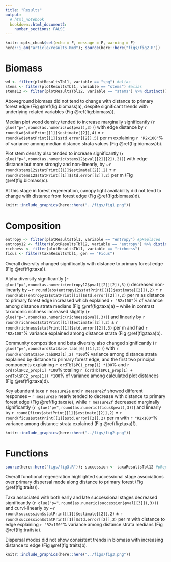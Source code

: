 ```yaml
---
title: "Results"
output: 
  # html_notebook
  bookdown::html_document2:
    number_sections: FALSE
---
```




```r
knitr::opts_chunk$set(echo = F, message = F, warning = F)
here::i_am("article/results.Rmd"); source(here::here("figs/fig2.R"))
```



# Biomass



<!-- 1.  shade x distance ( @ordway2020 ) + timber sp? -->
<!-- 2.  height ( @ordway2020 ) -->
<!-- 3.  wood density ( @poorter2019 ) -->
<!-- 4.  total biomass x dist ( @ordway2020 ) + timber sp? -->
<!--   -   maybe system-level curve (e.g. biomass hist) + timber sp -->
<!--   -   metric hist, vs. sp-abund/diversity hist below -->
<!--     -   max DAP as trait? -->

<!-- [RESULTS TEXT] -->


```r
wd <- filter(plotResultsTbl1, variable == "spg") #alias
stems <- filter(plotResultsTbl1, variable == "stems") #alias
stems12 <- filter(plotResultsTbl12, variable == "stems") %>% distinct() #alias
```


Aboveground biomass did not tend to change with distance to primary forest edge 
(Fig \@ref(fig:biomass)a), despite significant trends with underlying related variables 
(Fig \@ref(fig:biomass)).

Median plot wood density tended to increase marginally significantly 
(`r glue("p=",round(as.numeric(wd$pval),3))`) 
with edge distance by 
`r round(wd$statPrint[[1]]$estimate[[2]],4)` ± 
`r round(wd$statPrint[[1]]$std.error[[2]],5)` per m 
explaining 
`r "R2x100"`% of variance 
among median distance strata values
(Fig \@ref(fig:biomass)b).

Plot stem density also tended to increase significantly 
(`r glue("p=",round(as.numeric(stems12$pval[[2]][2]),2))`) 
with edge distance but more strongly and non-linearly, by 
~`r round(stems12$statPrint[[1]]$estimate[[2]],2)` ± 
`r round(stems12$statPrint[[1]]$std.error[[2]],2)` per m 
(Fig \@ref(fig:biomass)c).

At this stage in forest regeneration, canopy light availability did not tend to change with distance from forest edge 
(Fig \@ref(fig:biomass)d).


```r
knitr::include_graphics(here::here("../figs/fig1.png"))
```



# Composition



<!-- 1.  richness -->
<!-- 2.  diversity x distance [+ 1 timber sp] -->
<!--   -   can break down by diversity index -->
<!--     -   compare to NMDS? -->
<!--   1.  system-level curve (e.g. rank-abund) x distance [+ 1 timber sp] -->


```r
entropy <- filter(plotResultsTbl1, variable == "entropy") #pReplaced
entropy12 <- filter(plotResultsTbl12, variable == "entropy") %>% distinct() #slopeR2
richness <- filter(plotResultsTbl1, variable == "richness")
ficus <- filter(taxaResultsTbl1, gen == "Ficus")
```


Overall diversity changed significantly with distance to primary forest edge 
(Fig \@ref(fig:taxa)).

Alpha diversity significantly 
(`r glue("p=",round(as.numeric(entropy12$pval[[2]][2]),3))`) 
decreased non-linearly by 
~`r round(abs(entropy12$statPrint[[1]]$estimate[[2]]),2)` ± 
`r round(abs(entropy12$statPrint[[1]]$std.error[[2]]),2)` per m 
as distance to primary forest edge increased 
which explained 
`r "R2x100"`% of variance 
among distance strata medians 
(Fig \@ref(fig:taxa)a) -- 
while in contrast taxonomic richness increased slightly 
(`r glue("p=",round(as.numeric(richness$pval),3))`) 
and linearly 
by 
`r round(richness$statPrint[[1]]$estimate[[2]],2)` ± 
`r round(richness$statPrint[[1]]$std.error[[2]],3)` per m 
and had `r "R2x100"`% variance explained 
among distance strata 
(Fig \@ref(fig:taxa)b).

Community composition and beta diversity also changed significantly 
(`r glue("p=",round(ordStat$aov.tab[[6]][1],2))`) with 
`r round(ordStat$aov.tab$R2[1],2) *100`% 
variance among distance strata explained by distance to primary forest edge, 
and the first two principal components explaining 
`r ordTbl$PC1_prop[1] *100`% and 
`r ordTbl$PC2_prop[1] *100`% totaling 
`r (ordTbl$PC1_prop[1] + ordTbl$PC2_prop[1]) *100`% 
of variance among calculated plot distances 
(Fig \@ref(fig:taxa)d).

Key abundant taxa `r measure2e` and `r measure2f` showed different responses -- `r measure2e` nearly tended to decrease with distance to primary forest edge 
(Fig \@ref(fig:taxa)e),
while `r measure2f` decreased marginally significantly 
(`r glue("p=",round(as.numeric(ficus$pval),3))`) 
and linearly by 
`r round(ficus$statPrint[[1]]$estimate[[2]],2)` ± 
`r round(ficus$statPrint[[1]]$std.error[[2]],2)` per m 
with `r "R2x100"`% variance among distance strata explained 
(Fig \@ref(fig:taxa)f).


```r
knitr::include_graphics(here::here("../figs/fig2.png"))
```



# Functions



```r
source(here::here("figs/fig3.R")); succession <- taxaResultsTbl12 #pReplaced
```


Overall functional regeneration highlighted successional stage associations over primary dispersal mode along distance to primary forest 
(Fig \@ref(fig:traits)).

Taxa associated with both early and late successional stages decreased significantly 
(`r glue("p=",round(as.numeric(succession$pval[[3]]),3))`) 
and curvi-linearly 
by 
~`r round(succession$statPrint[[1]]$estimate[[2]],2)` ± 
`r round(succession$statPrint[[1]]$std.error[[2]],2)` per m 
with distance to edge explaining 
`r "R2x100"`% variance 
among distance strata medians 
(Fig \@ref(fig:traits)a).

Dispersal modes did not show consistent trends in biomass with increasing distance to edge 
(Fig \@ref(fig:traits)b).


```r
knitr::include_graphics(here::here("../figs/fig3.png"))
```
